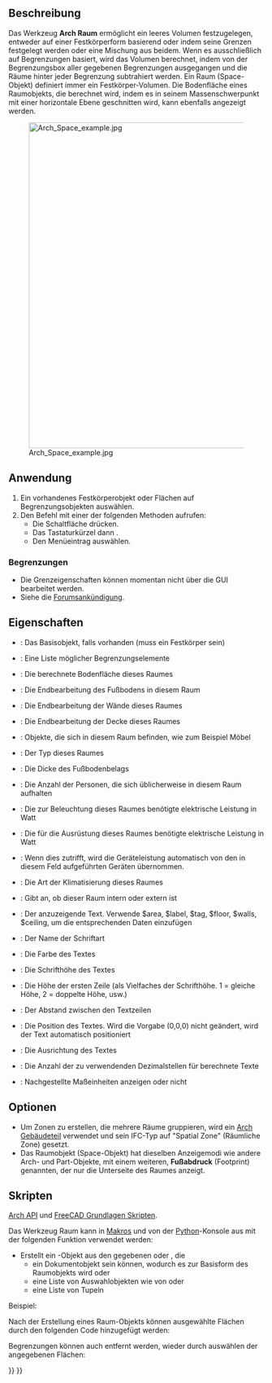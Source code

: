 <languages/>

{{Docnav/de
|[[Arch_Floor/de|Stockwerk]]
|[[Arch_Wall/de|Wand]]
|[[BIM_Workbench/de|BIM]]
|IconL=Arch_Floor.svg
|IconR=Arch_Wall.svg
|IconC=Workbench_BIM.svg
}}

{{VeryImportantMessage|DIESER BEFEHL IST BESTANDTEIL DES INTEGRIERTEN ARBEITSBEREICHS [[BIM_Workbench/de|BIM]] IN V1.0<br>
Diese Seite wurde für diese Version aktualisiert.}}

{{GuiCommand/de
|Name=Arch Space
|Name/de=Arch Raum
|MenuLocation=3D/BIM → Raum
|Workbenches=[[BIM_Workbench/de|BIM]]
|Shortcut={{KEY|S}} {{KEY|P}}
|Version=0.14
|SeeAlso=
}}

<span id="Description"></span>
==Beschreibung==

Das Werkzeug '''Arch Raum''' ermöglicht ein leeres Volumen festzugelegen, entweder auf einer Festkörperform basierend oder indem seine Grenzen festgelegt werden oder eine Mischung aus beidem. Wenn es ausschließlich auf Begrenzungen basiert, wird das Volumen berechnet, indem von der Begrenzungsbox aller gegebenen Begrenzungen ausgegangen und die Räume hinter jeder Begrenzung subtrahiert werden. Ein Raum (Space-Objekt) definiert immer ein Festkörper-Volumen. Die Bodenfläche eines Raumobjekts, die berechnet wird, indem es in seinem Massenschwerpunkt mit einer horizontale Ebene geschnitten wird, kann ebenfalls angezeigt werden.

[[Image:Arch Space example.jpg|640px]]

{{Caption|Raumobjekt, das aus einem vorhandenen Volumenobjekt erstellt wird, dann werden zwei Wandflächen als Begrenzungen hinzugefügt.}}

<span id="Usage"></span>
==Anwendung==

# Ein vorhandenes Festkörperobjekt oder Flächen auf Begrenzungsobjekten auswählen.
# Den Befehl mit einer der folgenden Methoden aufrufen:
#* Die Schaltfläche {{Button|[[Image:Arch_Space.svg|16px]] [[Arch_Space/de|Raum]]}} drücken. 
#* Das Tastaturkürzel {{KEY|S}} dann {{KEY|P}}.
#* Den Menüeintrag {{MenuCommand|3D/BIM → Raum}} auswählen.

<span id="Limitations"></span>
=== Begrenzungen ===

* Die Grenzeigenschaften können momentan nicht über die GUI bearbeitet werden.
* Siehe die [http://forum.freecadweb.org/viewtopic.php?f=9&t=4275 Forumsankündigung].

<span id="Properties"></span>
==Eigenschaften==

* {{PropertyData/de|Basis}}: Das Basisobjekt, falls vorhanden (muss ein Festkörper sein) 
* {{PropertyData/de|Boundaries}}: Eine Liste möglicher Begrenzungselemente
* {{PropertyData/de|Area}}: Die berechnete Bodenfläche dieses Raumes
* {{PropertyData/de|FinishFloor}}: Die Endbearbeitung des Fußbodens in diesem Raum
* {{PropertyData/de|FinishWalls}}: Die Endbearbeitung der Wände dieses Raumes
* {{PropertyData/de|FinishCeiling}}: Die Endbearbeitung der Decke dieses Raumes
* {{PropertyData/de|Group}}: Objekte, die sich in diesem Raum befinden, wie zum Beispiel Möbel
* {{PropertyData/de|SpaceType}}: Der Typ dieses Raumes
* {{PropertyData/de|FloorThickness}}: Die Dicke des Fußbodenbelags
* {{PropertyData/de|NumberOfPeople}}: Die Anzahl der Personen, die sich üblicherweise in diesem Raum aufhalten
* {{PropertyData/de|LightingPower}}: Die zur Beleuchtung dieses Raumes benötigte elektrische Leistung in Watt
* {{PropertyData/de|EquipmentPower}}: Die für die Ausrüstung dieses Raumes benötigte elektrische Leistung in Watt
* {{PropertyData/de|AutoPower}}: Wenn dies zutrifft, wird die Geräteleistung automatisch von den in diesem Feld aufgeführten Geräten übernommen.
* {{PropertyData/de|Conditioning}}: Die Art der Klimatisierung dieses Raumes
* {{PropertyData/de|Internal}}: Gibt an, ob dieser Raum intern oder extern ist

* {{PropertyView/de|Text}}: Der anzuzeigende Text. Verwende $area, $label, $tag, $floor, $walls, $ceiling, um die entsprechenden Daten einzufügen
* {{PropertyView/de|Font Name}}: Der Name der Schriftart
* {{PropertyView/de|Text Color}}: Die Farbe des Textes
* {{PropertyView/de|Font Size}}: Die Schrifthöhe des Textes
* {{PropertyView/de|First Line}}: Die Höhe der ersten Zeile (als Vielfaches der Schrifthöhe. 1 = gleiche Höhe, 2 = doppelte Höhe, usw.)
* {{PropertyView/de|Line Spacing}}: Der Abstand zwischen den Textzeilen
* {{PropertyView/de|Text Position}}: Die Position des Textes. Wird die Vorgabe (0,0,0) nicht geändert, wird der Text automatisch positioniert
* {{PropertyView/de|Text Align}}: Die Ausrichtung des Textes
* {{PropertyView/de|Decimals}}: Die Anzahl der zu verwendenden Dezimalstellen für berechnete Texte
* {{PropertyView/de|Show Unit}}: Nachgestellte Maßeinheiten anzeigen oder nicht

<span id="Options"></span>
==Optionen==

* Um Zonen zu erstellen, die mehrere Räume gruppieren, wird ein [[Arch_BuildingPart/de|Arch Gebäudeteil]] verwendet und sein IFC-Typ auf "Spatial Zone" (Räumliche Zone) gesetzt.
* Das Raumobjekt (Space-Objekt) hat dieselben Anzeigemodi wie andere Arch- und Part-Objekte, mit einem weiteren, '''Fußabdruck''' (Footprint) genannten, der nur die Unterseite des Raumes anzeigt.

<span id="Scripting"></span>
==Skripten==

{{Emphasis|Siehe auch:}} [[Arch_API/de|Arch API]] und [[FreeCAD_Scripting_Basics/de|FreeCAD Grundlagen Skripten]].

Das Werkzeug Raum kann in [[Macros/de|Makros]] und von der [[Python/de|Python]]-Konsole aus mit der folgenden Funktion verwendet werden:

{{Code|code=
Space = makeSpace(objects=None, baseobj=None, name="Space")
}}

* Erstellt ein {{incode|Space}}-Objekt aus den gegebenen {{incode|objects}} oder {{incode|baseobj}}, die
** ein Dokumentobjekt sein können, wodurch es zur Basisform des Raumobjekts wird oder 
** eine Liste von Auswahlobjekten wie von {{incode|FreeCADGui.Selection.getSelectionEx()}} oder
** eine Liste von Tupeln {{incode|(object, subobjectname)}}

Beispiel:

{{Code|code=
import FreeCAD, Arch

Box = FreeCAD.ActiveDocument.addObject("Part::Box", "Box")
Box.Length = 1000
Box.Width = 1000
Box.Height = 1000

Space = Arch.makeSpace(Box)
Space.ViewObject.LineWidth = 2
FreeCAD.ActiveDocument.recompute()
}}

Nach der Erstellung eines Raum-Objekts können ausgewählte Flächen durch den folgenden Code hinzugefügt werden:

{{Code|code=
import FreeCAD, FreeCADGui, Draft, Arch

points = [FreeCAD.Vector(-500, 0, 0), FreeCAD.Vector(1000, 1000, 0)]
Line = Draft.makeWire(points)
Wall = Arch.makeWall(Line, width=150, height=2000)
FreeCAD.ActiveDocument.recompute()

# Select a face of the wall
selection = FreeCADGui.Selection.getSelectionEx()
Arch.addSpaceBoundaries(Space, selection)
}}

Begrenzungen können auch entfernt werden, wieder durch auswählen der angegebenen Flächen:

{{Code|code=
selection = FreeCADGui.Selection.getSelectionEx()
Arch.removeSpaceBoundaries(Space, selection)
}}


{{Docnav/de
|[[Arch_Floor/de|Stockwerk]]
|[[Arch_Wall/de|Wand]]
|[[BIM_Workbench/de|BIM]]
|IconL=Arch_Floor.svg
|IconR=Arch_Wall.svg
|IconC=Workbench_BIM.svg
}}

{{BIM_Tools_navi{{#translation:}}}}
{{Userdocnavi{{#translation:}}}}